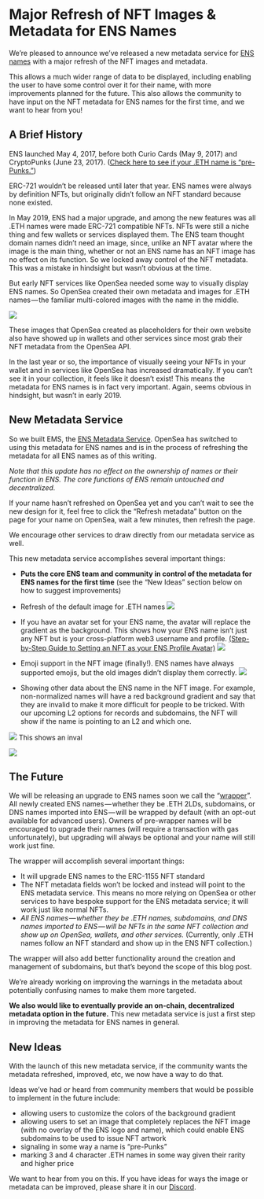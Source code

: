 # Major Refresh of NFT Images & Metadata for ENS Names

We’re pleased to announce we’ve released a new metadata service for [ENS names](https://ens.domains/) with a major refresh of the NFT images and metadata.

This allows a much wider range of data to be displayed, including enabling the user to have some control over it for their name, with more improvements planned for the future. This also allows the community to have input on the NFT metadata for ENS names for the first time, and we want to hear from you!

## A Brief History

ENS launched May 4, 2017, before both Curio Cards (May 9, 2017) and CryptoPunks (June 23, 2017). ([Check here to see if your .ETH name is “pre-Punks.”](https://medium.com/the-ethereum-name-service/do-you-have-an-og-ens-name-heres-a-new-tool-to-check-2bbe97900ce2))

ERC-721 wouldn’t be released until later that year. ENS names were always by definition NFTs, but originally didn’t follow an NFT standard because none existed.

In May 2019, ENS had a major upgrade, and among the new features was all .ETH names were made ERC-721 compatible NFTs. NFTs were still a niche thing and few wallets or services displayed them. The ENS team thought domain names didn’t need an image, since, unlike an NFT avatar where the image is the main thing, whether or not an ENS name has an NFT image has no effect on its function. So we locked away control of the NFT metadata. This was a mistake in hindsight but wasn’t obvious at the time.

But early NFT services like OpenSea needed some way to visually display ENS names. So OpenSea created their own metadata and images for .ETH names — the familiar multi-colored images with the name in the middle.

![](https://cdn-images-1.medium.com/max/800/1*F1rRWItlKE-MWu7qkR8XTQ.png)

These images that OpenSea created as placeholders for their own website also have showed up in wallets and other services since most grab their NFT metadata from the OpenSea API.

In the last year or so, the importance of visually seeing your NFTs in your wallet and in services like OpenSea has increased dramatically. If you can’t see it in your collection, it feels like it doesn’t exist! This means the metadata for ENS names is in fact very important. Again, seems obvious in hindsight, but wasn’t in early 2019.

## New Metadata Service

So we built EMS, the [ENS Metadata Service](https://github.com/ensdomains/ens-metadata-service). OpenSea has switched to using this metadata for ENS names and is in the process of refreshing the metadata for all ENS names as of this writing.

_Note that this update has no effect on the ownership of names or their function in ENS. The core functions of ENS remain untouched and decentralized._

If your name hasn’t refreshed on OpenSea yet and you can’t wait to see the new design for it, feel free to click the “Refresh metadata” button on the page for your name on OpenSea, wait a few minutes, then refresh the page.

We encourage other services to draw directly from our metadata service as well.

This new metadata service accomplishes several important things:

- **Puts the core ENS team and community in control of the metadata for ENS names for the first time** (see the “New Ideas” section below on how to suggest improvements)
- Refresh of the default image for .ETH names
  ![](https://cdn-images-1.medium.com/max/1200/1*SV9wAaslu-wCL8ZJuKkVew.jpeg)

- If you have an avatar set for your ENS name, the avatar will replace the gradient as the background. This shows how your ENS name isn’t just any NFT but is your cross-platform web3 username and profile. [(Step-by-Step Guide to Setting an NFT as your ENS Profile Avatar)](https://support.ens.domains/en/articles/7883271-how-to-set-an-avatar)
  ![](https://cdn-images-1.medium.com/max/800/1*_xkFsem8HJfLIVsk_6LaTw.png)

- Emoji support in the NFT image (finally!). ENS names have always supported emojis, but the old images didn’t display them correctly.
  ![](https://cdn-images-1.medium.com/max/800/1*7p2NkQVpgdQJp4yY3WZ_Mg.png)

- Showing other data about the ENS name in the NFT image. For example, non-normalized names will have a red background gradient and say that they are invalid to make it more difficult for people to be tricked. With our upcoming L2 options for records and subdomains, the NFT will show if the name is pointing to an L2 and which one.

![](https://cdn-images-1.medium.com/max/800/1*IbRmyuxbgVUpG9lidSntig.png)
This shows an inval

![](https://cdn-images-1.medium.com/max/800/1*4bj3w2QMmmUaQYbGVwwsNA.png)

## The Future

We will be releasing an upgrade to ENS names soon we call the “[wrapper](https://github.com/ensdomains/name-wrapper)”. All newly created ENS names — whether they be .ETH 2LDs, subdomains, or DNS names imported into ENS — will be wrapped by default (with an opt-out available for advanced users). Owners of pre-wrapper names will be encouraged to upgrade their names (will require a transaction with gas unfortunately), but upgrading will always be optional and your name will still work just fine.

The wrapper will accomplish several important things:

- It will upgrade ENS names to the ERC-1155 NFT standard
- The NFT metadata fields won’t be locked and instead will point to the ENS metadata service. This means no more relying on OpenSea or other services to have bespoke support for the ENS metadata service; it will work just like normal NFTs.
- _All ENS names — whether they be .ETH names, subdomains, and DNS names imported to ENS — will be NFTs in the same NFT collection and show up on OpenSea, wallets, and other services._ (Currently, only .ETH names follow an NFT standard and show up in the ENS NFT collection.)

The wrapper will also add better functionality around the creation and management of subdomains, but that’s beyond the scope of this blog post.

We’re already working on improving the warnings in the metadata about potentially confusing names to make them more targeted.

**We also would like to eventually provide an on-chain, decentralized metadata option in the future.** This new metadata service is just a first step in improving the metadata for ENS names in general.

## New Ideas

With the launch of this new metadata service, if the community wants the metadata refreshed, improved, etc, we now have a way to do that.

Ideas we’ve had or heard from community members that would be possible to implement in the future include:

- allowing users to customize the colors of the background gradient
- allowing users to set an image that completely replaces the NFT image (with no overlay of the ENS logo and name), which could enable ENS subdomains to be used to issue NFT artwork
- signaling in some way a name is “pre-Punks”
- marking 3 and 4 character .ETH names in some way given their rarity and higher price

We want to hear from you on this. If you have ideas for ways the image or metadata can be improved, please share it in our [Discord](https://chat.ens.domains/).

